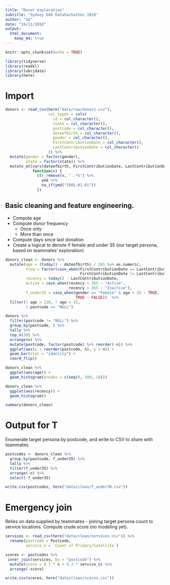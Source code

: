 ```yaml
---
title: "Donor exploration"
subtitle: "Sydney D4D Datahackathon 2018"
author: "SG"
date: "24/11/2018"
output: 
  html_document:
    keep_md: true
---
```


```r
knitr::opts_chunk$set(echo = TRUE)

library(tidyverse)
library(readxl)
library(lubridate)
library(here)
```

# Import

```r
donors <- read_csv(here("data/raw/donors.csv"), 
                   col_types = cols(
                     id = col_character(),
                     state = col_character(),
                     postcode = col_character(),
                     dateofbirth = col_character(),
                     gender = col_character(),
                     FirstContributionDate = col_character(),
                     LastContributionDate = col_character()
                   )) %>%
  mutate(gender = factor(gender),
         state = factor(state)) %>%
  mutate_at(vars(dateofbirth, FirstContributionDate, LastContributionDate),
            function(v) {
              str_remove(v, " .*$") %>%
                ymd %>%
                na_if(ymd("1901-01-01"))
              })
```

## Basic cleaning and feature engineering.

* Compute age
* Compute donor frequency
    * Once only
    * More than once
* Compute days since last donation
* Create a logical to denote if female and under 35 (our target persona, based on teammates' exploration)

```r
donors_clean <- donors %>%
  mutate(age = (today() - dateofbirth) / 365 %>% as.numeric,
         freq = factor(case_when(FirstContributionDate == LastContributionDate ~ "Once",
                                 FirstContributionDate != LastContributionDate ~ "More than once")),
         recency = today() - LastContributionDate,
         active = case_when(recency < 365 ~ "Active",
                            recency > 365 ~ "Inactive"),
         f_under35 = case_when(gender == "Female" & age < 35 ~ TRUE,
                               TRUE ~ FALSE))  %>%
  filter(! age > 110, ! age < 15,
         ! postcode == "NULL") 
```



```r
donors %>%
  filter(postcode != "NULL") %>%
  group_by(postcode, ) %>%
  tally %>%
  top_n(30) %>%
  arrange(n) %>%
  mutate(postcode, factor(postcode) %>% reorder(-n)) %>%
  ggplot(aes(x = reorder(postcode, n), y = n)) +
  geom_bar(stat = "identity") +
  coord_flip()

donors_clean %>%
  ggplot(aes(age)) +
  geom_histogram(breaks = c(seq(0, 100, 10)))

donors_clean %>%
  ggplot(aes(recency)) +
  geom_histogram()

summary(donors_clean)
```

# Output for T

Enumerate target persona by postcode, and write to CSV to share with teammates.

```r
postcodes <- donors_clean %>%
  group_by(postcode, f_under35) %>%
  tally %>%
  filter(f_under35) %>%
  arrange(-n) %>%
  select(-f_under35)

write.csv(postcodes, here("data/clean/f_under30.csv"))
```

# Emergency join

Relies on data supplied by teammates - joining target persona count to service locations. Compute crude score (no modeling yet).

```r

services <- read_csv(here("data/clean/services.csv")) %>%
  rename(postcode = Postcode,
         service_n = `Count of Primary/Satellite`)

scores <- postcodes %>%
 inner_join(services, by = "postcode") %>%
  mutate(score = 0.7 * n + 0.3 * service_n) %>%
  arrange(-score)

write.csv(scores, here("data/clean/scores.csv"))
```







